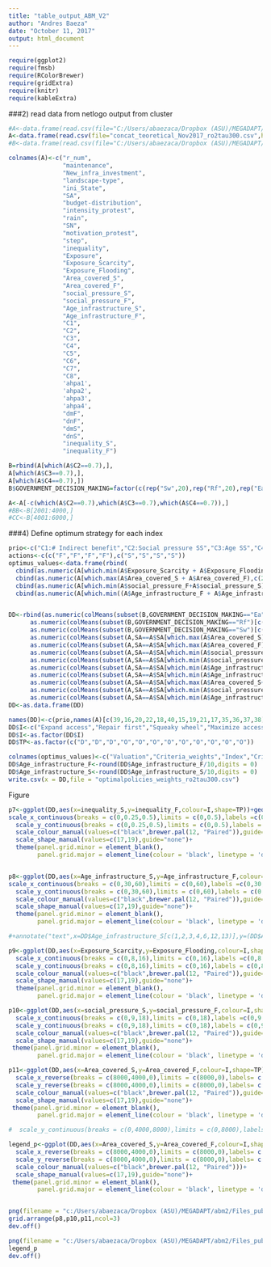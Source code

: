 ```yaml
---
title: "table_output_ABM_V2"
author: "Andres Baeza"
date: "October 11, 2017"
output: html_document
---
```


```r
require(ggplot2)
require(fmsb)
require(RColorBrewer)
require(gridExtra)
require(knitr)
require(kableExtra)
```

###2) read data from netlogo output from cluster
```r
#A<-data.frame(read.csv(file="C:/Users/abaezaca/Dropbox (ASU)/MEGADAPT/abm2/concat_output_theoretical.csv",header = F,comment.char ="#"))#,colClasses = c(rep("factor",10),rep("numeric",21))))
A<-data.frame(read.csv(file="concat_teoretical_Nov2017_ro2tau300.csv",header = F,comment.char ="#"))#,colClasses = 
#B<-data.frame(read.csv(file="C:/Users/abaezaca/Dropbox (ASU)/MEGADAPT/ABM_V2/landscape_pics/concat_threepolyAug17B.csv",header = F,comment.char ="#"))#,colClasses = 

colnames(A)<-c("r_num",
               "maintenance",	
               "New_infra_investment",
               "landscape-type",
               "ini_State",
               "SA",
               "budget-distribution",
               "intensity_protest",
               "rain",
               "SN",
               "motivation_protest",
               "step",
               "inequality",
               "Exposure",
               "Exposure_Scarcity",
               "Exposure_Flooding",
               "Area_covered_S",
               "Area_covered_F",
               "social_pressure_S",
               "social_pressure_F",
               "Age_infrastructure_S",
               "Age_infrastructure_F",
               "C1",
               "C2",
               "C3",
               "C4",
               "C5",
               "C6",
               "C7",
               "C8",
               'ahpa1',
               'ahpa2',
               'ahpa3',
               'ahpa4',
               "dmF",
               "dnF",
               "dmS",
               "dnS",
               "inequality_S",
               "inequality_F")

B=rbind(A[which(A$C2==0.7),],
A[which(A$C3==0.7),],
A[which(A$C4==0.7),])
B$GOVERNMENT_DECISION_MAKING=factor(c(rep("Sw",20),rep("Rf",20),rep("Ea",20)))

A<-A[-c(which(A$C2==0.7),which(A$C3==0.7),which(A$C4==0.7)),]
#BB<-B[2001:4000,]
#CC<-B[4001:6000,]


```


###4) Define optimum strategy for each index
```r
prio<-c("C1:# Indirect benefit","C2:Social pressure SS","C3:Age SS","C4:Area without coverage SS","C5:# Indirect benefit","C6:Social pressure PWS.","C7:Age PWS","C8:Area without coverage PWS.")
actions<-c(c("F","F","F","F"),c("S","S","S","S"))
optimus_values<-data.frame(rbind(
  cbind(as.numeric(A[which.min(A$Exposure_Scarcity + A$Exposure_Flooding),c(23:30)]),names(A)[c(23:30)],rep("b) Exposure",8),prio,actions),
  cbind(as.numeric(A[which.max(A$Area_covered_S + A$Area_covered_F),c(23:30)]),names(A)[c(23:30)],rep("b) Maximize area covered",8),prio,actions),
  cbind(as.numeric(A[which.min(A$social_pressure_F+A$social_pressure_S),c(23:30)]),names(A)[c(23:30)],rep("c) Minimize social pressure",8),prio,actions),
  cbind(as.numeric(A[which.min((A$Age_infrastructure_F + A$Age_infrastructure_S)/2),c(23:30)]),names(A)[c(23:30)],rep("a) Minimize age of infrastructure",8),prio,actions)),stringsAsFactors = T)


DD<-rbind(as.numeric(colMeans(subset(B,GOVERNMENT_DECISION_MAKING=="Ea")[c(c(23:30),c(39,16,20,22,18,40,15,19,21,17,35,36,37,38))])),
      as.numeric(colMeans(subset(B,GOVERNMENT_DECISION_MAKING=="Rf")[c(c(23:30),c(39,16,20,22,18,40,15,19,21,17,35,36,37,38))])),
      as.numeric(colMeans(subset(B,GOVERNMENT_DECISION_MAKING=="Sw")[c(c(23:30),c(39,16,20,22,18,40,15,19,21,17,35,36,37,38))])),
      as.numeric(colMeans(subset(A,SA==A$SA[which.max(A$Area_covered_S)])[c(c(23:30),c(39,16,20,22,18,40,15,19,21,17,35,36,37,38))])),
      as.numeric(colMeans(subset(A,SA==A$SA[which.max(A$Area_covered_F)])[c(c(23:30),c(39,16,20,22,18,40,15,19,21,17,35,36,37,38))])),
      as.numeric(colMeans(subset(A,SA==A$SA[which.min(A$social_pressure_S)])[c(c(23:30),c(39,16,20,22,18,40,15,19,21,17,35,36,37,38))])),
      as.numeric(colMeans(subset(A,SA==A$SA[which.min(A$social_pressure_F)])[c(c(23:30),c(39,16,20,22,18,40,15,19,21,17,35,36,37,38))])),
      as.numeric(colMeans(subset(A,SA==A$SA[which.min(A$Age_infrastructure_S)])[c(c(23:30),c(39,16,20,22,18,40,15,19,21,17,35,36,37,38))])),
      as.numeric(colMeans(subset(A,SA==A$SA[which.min(A$Age_infrastructure_F)])[c(c(23:30),c(39,16,20,22,18,40,15,19,21,17,35,36,37,38))])),
      as.numeric(colMeans(subset(A,SA==A$SA[which.max(A$Area_covered_S+A$Area_covered_F)])[c(c(23:30),c(39,16,20,22,18,40,15,19,21,17,35,36,37,38))])),
      as.numeric(colMeans(subset(A,SA==A$SA[which.min(A$social_pressure_S+A$social_pressure_F)])[c(c(23:30),c(39,16,20,22,18,40,15,19,21,17,35,36,37,38))])),
      as.numeric(colMeans(subset(A,SA==A$SA[which.min(A$Age_infrastructure_F+A$Age_infrastructure_S)])[c(c(23:30),c(39,16,20,22,18,40,15,19,21,17,35,36,37,38))])))
DD<-as.data.frame(DD)

names(DD)<-c(prio,names(A)[c(39,16,20,22,18,40,15,19,21,17,35,36,37,38)])
DD$I<-c("Expand access","Repair first","Squeaky wheel","Maximize access PWS","Maximize access SS","Minimize social pressure scarcity","Minimize social pressure flooding","Minimize age PWS","Minimize age SS","Maximize access both systems","Minimize social pressure both issues","minimize age both systems")
DD$I<-as.factor(DD$I)
DD$TP<-as.factor(c("D","D","D","O","O","O","O","O","O","O","O","O"))

colnames(optimus_values)<-c("Valuation","Criteria_weights","Index","Criteria","Actions")
DD$Age_infrastructure_F<-round(DD$Age_infrastructure_F/10,digits = 0)
DD$Age_infrastructure_S<-round(DD$Age_infrastructure_S/10,digits = 0)
write.csv(x = DD,file = "optimalpolicies_weights_ro2tau300.csv")
```

Figure

```r
p7<-ggplot(DD,aes(x=inequality_S,y=inequality_F,colour=I,shape=TP))+geom_point(size=5)+labs(x="GINI PWS", y="GINI SS")+
scale_x_continuous(breaks = c(0,0.25,0.5),limits = c(0,0.5),labels =c(0,0.25,0.5)) +
  scale_y_continuous(breaks = c(0,0.25,0.5),limits = c(0,0.5),labels = c(0,0.25,0.5))+
  scale_colour_manual(values=c("black",brewer.pal(12, "Paired")),guide="none")+
  scale_shape_manual(values=c(17,19),guide="none")+
  theme(panel.grid.minor = element_blank(),
        panel.grid.major = element_line(colour = 'black', linetype = 'dashed'))


p8<-ggplot(DD,aes(x=Age_infrastructure_S,y=Age_infrastructure_F,colour=I,shape=TP))+geom_point(size=5)+labs(x="Age potable water system (PWS)", y="Age sewer system (SS)")+
scale_x_continuous(breaks = c(0,30,60),limits = c(0,60),labels =c(0,30,60)) +
  scale_y_continuous(breaks = c(0,30,60),limits = c(0,60),labels = c(0,30,60))+
  scale_colour_manual(values=c("black",brewer.pal(12, "Paired")),guide="none")+
  scale_shape_manual(values=c(17,19),guide="none")+
  theme(panel.grid.minor = element_blank(),
        panel.grid.major = element_line(colour = 'black', linetype = 'dashed'))

#+annotate("text",x=DD$Age_infrastructure_S[c(1,2,3,4,6,12,13)],y=(DD$Age_infrastructure_F[c(1,2,3,4,6,12,13)]+c(50,50,50,-20,20,50,50)),label=c("P1","P2","P3","P4","P5","P6","P7"))

p9<-ggplot(DD,aes(x=Exposure_Scarcity,y=Exposure_Flooding,colour=I,shape=TP))+geom_point(size=5)+labs(x="Exposure scarcity",y="Exposure flooding")+
  scale_x_continuous(breaks = c(0,8,16),limits = c(0,16),labels =c(0,8,16)) +
  scale_y_continuous(breaks = c(0,8,16),limits = c(0,16),labels = c(0,8,16))+
  scale_colour_manual(values=c("black",brewer.pal(12, "Paired")),guide="none")+
  scale_shape_manual(values=c(17,19),guide="none")+
  theme(panel.grid.minor = element_blank(),
        panel.grid.major = element_line(colour = 'black', linetype = 'dashed'))#+annotate("text",x=DD$Exposure_Scarcity+c(0,0,0,0,0,0,0,0,0,0,0,0,0),y=(DD$Exposure_Flooding+c(-1,1,1,-1,1,1,1,1,1,1,1,1,1)),label=DD$I)

p10<-ggplot(DD,aes(x=social_pressure_S,y=social_pressure_F,colour=I,shape=TP))+geom_point(size=5)+labs(x="Social pressure water scarcity",y="Social pressure flooding")+
  scale_x_continuous(breaks = c(0,9,18),limits = c(0,18),labels =c(0,9,18)) +
  scale_y_continuous(breaks = c(0,9,18),limits = c(0,18),labels = c(0,9,18))+
  scale_colour_manual(values=c("black",brewer.pal(12, "Paired")),guide="none")+
  scale_shape_manual(values=c(17,19),guide="none")+
 theme(panel.grid.minor = element_blank(),
        panel.grid.major = element_line(colour = 'black', linetype = 'dashed'))

p11<-ggplot(DD,aes(x=Area_covered_S,y=Area_covered_F,colour=I,shape=TP))+geom_point(size=5)+labs(x="Coverage PWS",y="Coverage SS")+
  scale_x_reverse(breaks = c(8000,4000,0),limits = c(8000,0),labels= c(8000,4000,0)) +
  scale_y_reverse(breaks = c(8000,4000,0),limits = c(8000,0),labels= c(8000,4000,0))+
  scale_colour_manual(values=c("black",brewer.pal(12, "Paired")),guide="none")+
  scale_shape_manual(values=c(17,19),guide="none")+
 theme(panel.grid.minor = element_blank(),
        panel.grid.major = element_line(colour = 'black', linetype = 'dashed'))

#  scale_y_continuous(breaks = c(0,4000,8000),limits = c(0,8000),labels= c(0,4000,8000))+

legend_p<-ggplot(DD,aes(x=Area_covered_S,y=Area_covered_F,colour=I,shape=TP))+geom_point(size=5)+labs(x="Coverage PWS",y="Coverage SS")+
  scale_x_reverse(breaks = c(8000,4000,0),limits = c(8000,0),labels= c(8000,4000,0)) +
  scale_y_reverse(breaks = c(8000,4000,0),limits = c(8000,0),labels= c(8000,4000,0))+
  scale_colour_manual(values=c("black",brewer.pal(12, "Paired")))+
  scale_shape_manual(values=c(17,19),guide="none")+
 theme(panel.grid.minor = element_blank(),
        panel.grid.major = element_line(colour = 'black', linetype = 'dashed'))


png(filename = "c:/Users/abaezaca/Dropbox (ASU)/MEGADAPT/abm2/Files_publication_ABM1/Figure4_tradeoffs_ro2tau300.png",width = 12,height = 4,units ="in",res=300) 
grid.arrange(p8,p10,p11,ncol=3)
dev.off()

png(filename = "c:/Users/abaezaca/Dropbox (ASU)/MEGADAPT/abm2/Files_publication_ABM1/Legend_Figure4_tradeoffs_ro2tau300.png",width = 10,height = 10,units ="in",res=300) 
legend_p
dev.off()

```